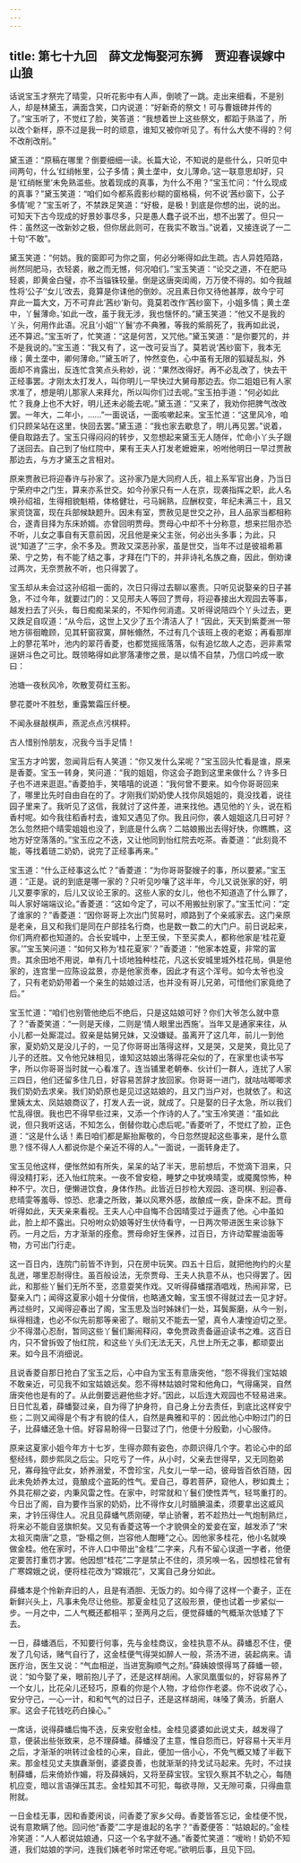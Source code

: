 ```yaml
---
---
---
```

title: 第七十九回　薛文龙悔娶河东狮　贾迎春误嫁中山狼
---







话说宝玉才祭完了晴雯，只听花影中有人声，倒唬了一跳。走出来细看，不是别人，却是林黛玉，满面含笑，口内说道：“好新奇的祭文！可与曹娥碑并传的了。”宝玉听了，不觉红了脸，笑答道：“我想着世上这些祭文，都蹈于熟滥了，所以改个新样，原不过是我一时的顽意，谁知又被你听见了。有什么大使不得的？何不改削改削。”

黛玉道：“原稿在哪里？倒要细细一读。长篇大论，不知说的是些什么，只听见中间两句，什么‘红绡帐里，公子多情；黄土垄中，女儿薄命。’这一联意思却好，只是‘红绡帐里’未免熟滥些。放着现成的真事，为什么不用？”宝玉忙问：“什么现成的真事？”黛玉笑道：“咱们如今都系霞影纱糊的窗格槅，何不说‘茜纱窗下，公子多情’呢？”宝玉听了，不禁跌足笑道：“好极，是极！到底是你想的出，说的出。可知天下古今现成的好景妙事尽多，只是愚人蠢子说不出，想不出罢了。但只一件：虽然这一改新妙之极，但你居此则可，在我实不敢当。”说着，又接连说了一二十句“不敢”。

黛玉笑道：“何妨。我的窗即可为你之窗，何必分晰得如此生疏。古人异姓陌路，尚然同肥马，衣轻裘，敝之而无憾，何况咱们。”宝玉笑道：“论交之道，不在肥马轻裘，即黄金白璧，亦不当锱铢较量。倒是这唐突闺阁，万万使不得的。如今我越性将‘公子’‘女儿’改去，竟算是你诔他的倒妙。况且素日你又待他甚厚，故今宁可弃此一篇大文，万不可弃此‘茜纱’新句。竟莫若改作‘茜纱窗下，小姐多情；黄土垄中，丫鬟薄命。’如此一改，虽于我无涉，我也惬怀的。”黛玉笑道：“他又不是我的丫头，何用作此语。况且‘小姐’‘丫鬟’亦不典雅，等我的紫鹃死了，我再如此说，还不算迟。”宝玉听了，忙笑道：“这是何苦，又咒他。”黛玉笑道：“是你要咒的，并不是我说的。”宝玉道：“我又有了，这一改可妥当了。莫若说‘茜纱窗下，我本无缘；黄土垄中，卿何薄命。’”黛玉听了，忡然变色，心中虽有无限的狐疑乱拟，外面却不肯露出，反连忙含笑点头称妙，说：“果然改得好。再不必乱改了，快去干正经事罢。才刚太太打发人，叫你明儿一早快过大舅母那边去。你二姐姐已有人家求准了，想是明儿那家人来拜允，所以叫你们过去呢。”宝玉拍手道：“何必如此忙？我身上也不大好，明儿还未必能去呢。”黛玉道：“又来了，我劝你把脾气改改罢。一年大，二年小，......”一面说话，一面咳嗽起来。宝玉忙道：“这里风冷，咱们只顾呆站在这里，快回去罢。”黛玉道：“我也家去歇息了，明儿再见罢。”说着，便自取路去了。宝玉只得闷闷的转步，又忽想起来黛玉无人随伴，忙命小丫头子跟了送回去。自己到了怡红院中，果有王夫人打发老嬷嬷来，吩咐他明日一早过贾赦那边去，与方才黛玉之言相对。

原来贾赦已将迎春许与孙家了。这孙家乃是大同府人氏，祖上系军官出身，乃当日宁荣府中之门生，算来亦系世交。如今孙家只有一人在京，现袭指挥之职，此人名唤孙绍祖，生得相貌魁梧，体格健壮，弓马娴熟，应酬权变，年纪未满三十，且又家资饶富，现在兵部候缺题升。因未有室，贾赦见是世交之孙，且人品家当都相称合，遂青目择为东床娇婿。亦曾回明贾母。贾母心中却不十分称意，想来拦阻亦恐不听，儿女之事自有天意前因，况且他是亲父主张，何必出头多事；为此，只说“知道了”三字，余不多及。贾政又深恶孙家，虽是世交，当年不过是彼祖希慕荣、宁之势，有不能了结之事，才拜在门下的，并非诗礼名族之裔，因此，倒劝谏过两次，无奈贾赦不听，也只得罢了。

宝玉却从未会过这孙绍祖一面的，次日只得过去聊以塞责。只听见说娶亲的日子甚急，不过今年，就要过门的：又见邢夫人等回了贾母，将迎春接出大观园去等事，越发扫去了兴头，每日痴痴呆呆的，不知作何消遣。又听得说陪四个丫头过去，更又跌足自叹道：“从今后，这世上又少了五个清洁人了！”因此，天天到紫菱洲一带地方徘徊瞻顾，见其轩窗寂寞，屏帐翛然，不过有几个该班上夜的老妪；再看那岸上的蓼花苇叶，池内的翠荇香菱，也都觉摇摇落落，似有追忆故人之态，迥非素常逞妍斗色之可比。既领略得如此寥落凄惨之景，是以情不自禁，乃信口吟成一歌曰：



池塘一夜秋风冷，吹散芰荷红玉影。

蓼花菱叶不胜愁，重露繁霜压纤梗。

不闻永昼敲棋声，燕泥点点污棋枰。

古人惜别怜朋友，况我今当手足情！



宝玉方才吟罢，忽闻背后有人笑道：“你又发什么呆呢？”宝玉回头忙看是谁，原来是香菱。宝玉一转身，笑问道：“我的姐姐，你这会子跑到这里来做什么？许多日子也不进来逛逛。”香菱拍手，笑嘻嘻的说道：“我何曾不要来。如今你哥哥回来了，哪里比先时自由自在的了。才刚我们奶奶使人找你凤姐姐的，竟没找着，说往园子里来了。我听见了这信，我就讨了这件差，进来找他。遇见他的丫头，说在稻香村呢。如今我往稻香村去，谁知又遇见了你。我且问你，袭人姐姐这几日可好？怎么忽然把个晴雯姐姐也没了，到底是什么病？二姑娘搬出去得好快，你瞧瞧，这地方好空落落的。”宝玉应之不迭，又让他同到怡红院去吃茶。香菱道：“此刻竟不能，等找着琏二奶奶，说完了正经事再来。”

宝玉道：“什么正经事这么忙？”香菱道：“为你哥哥娶嫂子的事，所以要紧。”宝玉道：“正是。说的到底是哪一家的？只听见吵嚷了这半年，今儿又说张家的好，明儿又要李家的，后儿又议论王家的。这些人家的女儿，他也不知道造了什么罪了，叫人家好端端议论。”香菱道：“这如今定了，可以不用搬扯别家了。”宝玉忙问：“定了谁家的？”香菱道：“因你哥哥上次出门贸易时，顺路到了个亲戚家去。这门亲原是老亲，且又和我们是同在户部挂名行商，也是数一数二的大门户。前日说起来，你们两府都也知道的。合长安城中，上至王侯，下至买卖人，都称他家是‘桂花夏家。’”宝玉笑问道：“如何又称为‘桂花夏家’？”香菱道：“他家本姓夏，非常的富贵。其余田地不用说，单有几十顷地独种桂花，凡这长安城里城外桂花局，俱是他家的，连宫里一应陈设盆景，亦是他家贡奉，因此才有这个浑号。如今太爷也没了，只有老奶奶带着一个亲生的姑娘过活，也并没有哥儿兄弟，可惜他们家竟绝了后。”

宝玉忙道：“咱们也别管他绝后不绝后，只是这姑娘可好？你们大爷怎么就中意了？”香菱笑道：“一则是天缘，二则是‘情人眼里出西施’。当年又是通家来往，从小儿都一处厮混过。叙亲是姑舅兄妹，又没嫌疑。虽离开了这几年，前儿一到他家，夏奶奶又是没儿子的，一见了你哥哥出落得这样，又是哭，又是笑，竟比见了儿子的还胜。又令他兄妹相见，谁知这姑娘出落得花朵似的了，在家里也读书写字，所以你哥哥当时就一心看准了。连当铺里老朝奉、伙计们一群人，连扰了人家三四日，他们还留多住几日，好容易苦辞才放回家。你哥哥一进门，就咕咕唧唧求我们奶奶去求亲。我们奶奶原也是见过这姑娘的，且又门当户对，也就依了。和这里姨太太、凤姑娘商议了，打发人去一说，就成了。只是娶的日子太急，所以我们忙乱得很。我也巴不得早些过来，又添一个作诗的人了。”宝玉冷笑道：“虽如此说，但只我听这话，不知怎么，倒替你耽心虑后呢。”香菱听了，不觉红了脸，正色道：“这是什么话！素日咱们都是厮抬厮敬的，今日忽然提起这些事来，是什么意思？怪不得人人都说你是个亲近不得的人。”一面说，一面转身走了。

宝玉见他这样，便怅然如有所失，呆呆的站了半天，思前想后，不觉滴下泪来，只得没精打彩，还入怡红院来。一夜不曾安稳，睡梦之中犹唤晴雯，或魇魔惊怖，种种不宁。次日，便懒进饮食，身体作热。此皆近日抄检大观园、逐司棋、别迎春、悲晴雯等羞辱、惊恐、悲凄之所致，兼以风寒外感，故酿成一疾，卧床不起。贾母听得如此，天天亲来看视。王夫人心中自悔不合因晴雯过于逼责了他。心中虽如此，脸上却不露出。只吩咐众奶娘等好生伏侍看守，一日两次带进医生来诊脉下药。一月之后，方才渐渐的痊愈。贾母命好生保养，过百日，方许动荤腥油面等物，方可出门行走。

这一百日内，连院门前皆不许到，只在房中玩笑。四五十日后，就把他拘约的火星乱迸，哪里忍耐得住。虽百般设法，无奈贾母、王夫人执意不从，也只得罢了。因此，和那些丫鬟们无所不至，恣意耍笑作戏。又听得薛蟠摆酒唱戏，热闹非常，已娶亲入门；闻得这夏家小姐十分俊俏，也略通文翰，宝玉恨不得就过去一见才好。再过些时，又闻得迎春出了阁，宝玉思及当时姊妹们一处，耳鬓厮磨，从今一别，纵得相逢，也必不似先前那等亲密了。眼前又不能去一望，真令人凄惶迫切之至。少不得潜心忍耐，暂同这些丫鬟们厮闹释闷，幸免贾政责备逼迫读书之难。这百日内，只不曾拆毁了怡红院，和这些丫头们无法无天，凡世上所无之事，都顽耍出来。如今且不消细说。

且说香菱自那日抢白了宝玉之后，心中自为宝玉有意唐突他，“怨不得我们宝姑娘不敢亲近，可见我不如宝姑娘远矣。怨不得林姑娘时常和他角口，气得痛哭，自然唐突他也是有的了。从此倒要远避他些才好。”因此，以后连大观园也不轻易进来。日日忙乱着，薛蟠娶过亲，自为得了护身符，自己身上分去责任，到底比这样安宁些；二则又闻得是个有才有貌的佳人，自然是典雅和平的：因此他心中盼过门的日子，比薛蟠还急十倍。好容易盼得一日娶过了门，他便十分殷勤，小心服侍。

原来这夏家小姐今年方十七岁，生得亦颇有姿色，亦颇识得几个字。若论心中的邱壑经纬，颇步熙凤之后尘。只吃亏了一件，从小时，父亲去世得早，又无同胞弟兄，寡母独守此女，娇养溺爱，不啻珍宝，凡女儿一举一动，彼母皆百依百随，因此未免娇养太过，竟酿成个盗跖的性气。爱自己，尊若菩萨，窥他人，秽如粪土；外具花柳之姿，内秉风雷之性。在家中，时常就和丫鬟们使性弄气，轻骂重打的。今日出了阁，自为要作当家的奶奶，比不得作女儿时腼腆温柔，须要拿出这威风来，才钤压得住人。况且见薛蟠气质刚硬，举止骄奢，若不趁热灶一气炮制熟烂，将来必不能自竖旗帜矣。又见有香菱这等一个才貌俱全的爱妾在室，越发添了“宋太祖灭南唐”之意，“卧榻之侧，岂容他人酣睡”之心。因他家多桂花，他小名就唤做金桂。他在家时，不许人口中带出“金桂”二字来，凡有不留心误道一字者，他便定要苦打重罚才罢。他因想“桂花”二字是禁止不住的，须另唤一名，因想桂花曾有广寒嫦娥之说，便将桂花改为“嫦娥花”，又寓自己身分如此。

薛蟠本是个怜新弃旧的人，且是有酒胆、无饭力的。如今得了这样一个妻子，正在新鲜兴头上，凡事未免尽让他些。那夏金桂见了这般形景，便也试着一步紧似一步。一月之中，二人气概还都相平；至两月之后，便觉薛蟠的气概渐次低矮了下去。

一日，薛蟠酒后，不知要行何事，先与金桂商议，金桂执意不从。薛蟠忍不住，便发了几句话，赌气自行了，这金桂便气得哭如醉人一般，茶汤不进，装起病来。请医疗治，医生又说：“气血相逆，当进宽胸顺气之剂。”薛姨娘恨得骂了薛蟠一顿，说：“如今娶了亲，眼前抱儿子了，还是这样胡闹。人家凤凰蛋似的，好容易养了一个女儿，比花朵儿还轻巧，原看的你是个人物，才给你作老婆。你不说收了心，安分守己，一心一计，和和气气的过日子，还是这样胡闹，味嗓了黄汤，折磨人家。这会子花钱吃药白操心。”

一席话，说得薛蟠后悔不迭，反来安慰金桂。金桂见婆婆如此说丈夫，越发得了意，便装出些张致来，总不理薛蟠。薛蟠没了主意，惟自怨而已，好容易十天半月之后，才渐渐的哄转过金桂的心来，自此，便加一倍小心，不免气概又矮了半截下来。那金桂见丈夫旗纛渐倒，婆婆良善，也就渐渐的持戈试马起来。先时，不过挟制薛蟠，后来倚娇作媚，将及薛姨妈，又将至薛宝钗。宝钗久察其不轨之心，每随机应变，暗以言语弹压其志。金桂知其不可犯，每欲寻隙，又无隙可乘，只得曲意附就。

一日金桂无事，因和香菱闲谈，问香菱了家乡父母。香菱皆答忘记，金桂便不悦，说有意欺瞒了他。回问他“香菱”二字是谁起的名字？“香菱便答：“姑娘起的。”金桂冷笑道：“人人都说姑娘通，只这一个名字就不通。”香菱忙笑道：“嗳哟！奶奶不知道，我们姑娘的学问，连我们姨老爷时常还夸呢。”欲明后事，且见下回。
